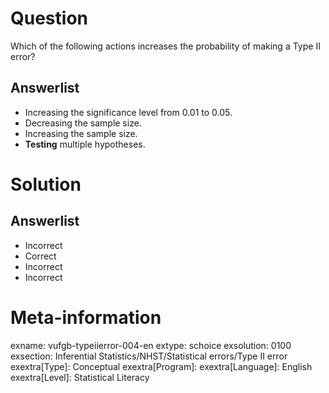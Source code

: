 Question
========
  
Which of the following actions increases the probability of making a Type II error?

  
Answerlist
----------
* Increasing the significance level from 0.01 to 0.05.
* Decreasing the sample size.
* Increasing the sample size.
* **Testing** multiple hypotheses.


Solution
========

Answerlist
----------
* Incorrect
* Correct
* Incorrect
* Incorrect

Meta-information
================
exname: vufgb-typeiierror-004-en
extype: schoice
exsolution: 0100
exsection: Inferential Statistics/NHST/Statistical errors/Type II error
exextra[Type]: Conceptual
exextra[Program]: 
exextra[Language]: English
exextra[Level]: Statistical Literacy